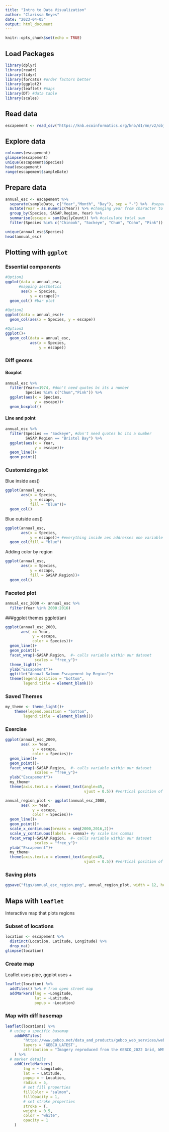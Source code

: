 ```yaml
---
title: "Intro to Data Visualization"
author: "Clarissa Reyes"
date: "2023-04-05"
output: html_document
---
```


```r
knitr::opts_chunk$set(echo = TRUE)
```

## Load Packages
```r
library(dplyr)
library(readr)
library(tidyr)
library(forcats) #order factors better
library(ggplot2)
library(leaflet) #maps
library(DT) #data table
library(scales)
```

## Read data
```r
escapement <- read_csv("https://knb.ecoinformatics.org/knb/d1/mn/v2/object/urn%3Auuid%3Af119a05b-bbe7-4aea-93c6-85434dcb1c5e")
```

## Explore data
```r
colnames(escapement)
glimpse(escapement)
unique(escapement$Species)
head(escapement)
range(escapement$sampleDate)

```
## Prepare data
```r
annual_esc <- escapement %>% 
  separate(sampleDate, c("Year","Month", "Day"), sep = "-") %>%  #separate date elements
  mutate(Year = as.numeric(Year)) %>% #changing year from character to numeric
  group_by(Species, SASAP.Region, Year) %>% 
  summarise(escape = sum(DailyCount)) %>% #calculate total sum
  filter(Species %in% c("Chinook", "Sockeye", "Chum", "Coho", "Pink"))

unique(annual_esc$Species)
head(annual_esc)
```

## Plotting with `ggplot`

### Essential components
```r
#Option1
ggplot(data = annual_esc,
      #mapping aesthetics
       aes(x = Species, 
           y = escape))+
  geom_col() #bar plot
 
#Option2 
ggplot(data = annual_esc)+
  geom_col(aes(x = Species, y = escape))

#Option3
ggplot()+
  geom_col(data = annual_esc,
           aes(x = Species,
               y = escape))
```

### Diff geoms

#### Boxplot

```r
annual_esc %>% 
  filter(Year==1974, #don't need quotes bc its a number
         Species %in% c("Chum","Pink")) %>% 
  ggplot(aes(x = Species,
             y = escape))+
  geom_boxplot()

```
#### Line and point
```r
annual_esc %>% 
  filter(Species == "Sockeye", #don't need quotes bc its a number
         SASAP.Region == "Bristol Bay") %>% 
  ggplot(aes(x = Year,
             y = escape))+
  geom_line()+
  geom_point()

```
### Customizing plot

Blue inside aes()
```r
ggplot(annual_esc,
       aes(x = Species,
           y = escape,
           fill = "blue"))+
  geom_col()
```

Blue outside aes()
```r
ggplot(annual_esc,
       aes(x = Species,
           y = escape))+ #everything inside aes addresses one variable 
  geom_col(fill = "blue") 
```
Adding color by region
```r
ggplot(annual_esc,
       aes(x = Species,
           y = escape,
           fill = SASAP.Region))+  
  geom_col() 
```
### Faceted plot

```r
annual_esc_2000 <- annual_esc %>% 
  filter(Year %in% 2000:2016)

```

###ggplot themes
ggplot(an)
```r
ggplot(annual_esc_2000,
       aes( x= Year,
            y = escape,
            color = Species))+
  geom_line()+
  geom_point()+
  facet_wrap(~SASAP.Region,  #~ calls variable within our dataset
             scales = "free_y")+
  theme_light()+
  ylab("Escapement")+
  ggtitle("Annual Salmon Escapement by Region")+
  theme(legend.position = "bottom",
        legend.title = element_blank())
```
### Saved Themes
```r
my_theme <- theme_light()+
    theme(legend.position = "bottom",
        legend.title = element_blank())
```

### Exercise
```r
ggplot(annual_esc_2000,
       aes( x= Year,
            y = escape,
            color = Species))+
  geom_line()+
  geom_point()+
  facet_wrap(~SASAP.Region,  #~ calls variable within our dataset
             scales = "free_y")+
  ylab("Escapement")+
  my_theme+
  theme(axis.text.x = element_text(angle=45,
                                   vjust = 0.5)) #vertical position of x label

annual_region_plot <- ggplot(annual_esc_2000,
       aes( x= Year,
            y = escape,
            color = Species))+
  geom_line()+
  geom_point()+
  scale_x_continuous(breaks = seq(2000,2016,2))+
  scale_y_continuous(labels = comma)+ #y scale has commas
  facet_wrap(~SASAP.Region,  #~ calls variable within our dataset
             scales = "free_y")+
  ylab("Escapement")+
  my_theme+
  theme(axis.text.x = element_text(angle=45,
                                   vjust = 0.5)) #vertical position of x label
```

### Saving plots
```r

ggsave("figs/annual_esc_region.png", annual_region_plot, width = 12, height = 8, units = "in") 
```

## Maps with `leaflet`
Interactive map that plots regions

### Subset of locations
```r
location <- escapement %>% 
  distinct(Location, Latitude, Longitude) %>% 
  drop_na()
glimpse(location)
```

### Create map 
Leaflet uses pipe, ggplot uses +
```r
leaflet(location) %>%
  addTiles() %>% # from open street map
  addMarkers(lng = ~Longitude,
             lat = ~Latitude,
             popup = ~Location)
```

### Map with diff basemap

```r
leaflet(locations) %>%
  # using a specific basemap
    addWMSTiles(
        "https://www.gebco.net/data_and_products/gebco_web_services/web_map_service/mapserv?request=getmap&service=wms&BBOX=-90,-180,90,360&crs=EPSG:4326&format=image/jpeg&layers=gebco_latest&width=1200&height=600&version=1.3.0",
        layers = 'GEBCO_LATEST',
        attribution = "Imagery reproduced from the GEBCO_2022 Grid, WMS 1.3.0 GetMap, www.gebco.net"
    ) %>%
  # marker details
    addCircleMarkers( 
        lng = ~ Longitude,
        lat = ~ Latitude,
        popup = ~ Location,
        radius = 5,
        # set fill properties
        fillColor = "salmon",
        fillOpacity = 1,
        # set stroke properties
        stroke = T,
        weight = 0.5,
        color = "white",
        opacity = 1
    )
```


